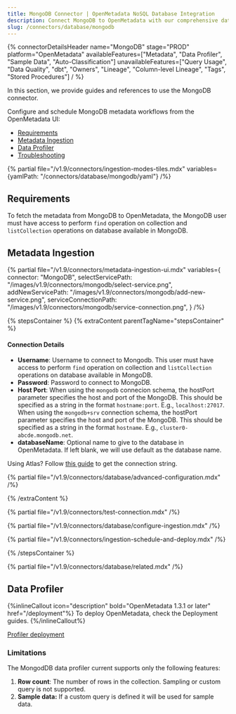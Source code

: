 ```yaml
---
title: MongoDB Connector | OpenMetadata NoSQL Database Integration
description: Connect MongoDB to OpenMetadata with our comprehensive database connector guide. Step-by-step setup, configuration, and metadata extraction for seamless integration.
slug: /connectors/database/mongodb
---
```


{% connectorDetailsHeader
name="MongoDB"
stage="PROD"
platform="OpenMetadata"
availableFeatures=["Metadata", "Data Profiler", "Sample Data", "Auto-Classification"]
unavailableFeatures=["Query Usage", "Data Quality", "dbt", "Owners", "Lineage", "Column-level Lineage", "Tags", "Stored Procedures"]
/ %}


In this section, we provide guides and references to use the MongoDB connector.

Configure and schedule MongoDB metadata workflows from the OpenMetadata UI:

- [Requirements](#requirements)
- [Metadata Ingestion](#metadata-ingestion)
- [Data Profiler](#data-profiler)
- [Troubleshooting](/connectors/database/mongodb/troubleshooting)

{% partial file="/v1.9/connectors/ingestion-modes-tiles.mdx" variables={yamlPath: "/connectors/database/mongodb/yaml"} /%}

## Requirements

To fetch the metadata from MongoDB to OpenMetadata, the MongoDB user must have access to perform `find` operation on collection and `listCollection` operations on database available in MongoDB.

## Metadata Ingestion

{% partial 
  file="/v1.9/connectors/metadata-ingestion-ui.mdx" 
  variables={
    connector: "MongoDB", 
    selectServicePath: "/images/v1.9/connectors/mongodb/select-service.png",
    addNewServicePath: "/images/v1.9/connectors/mongodb/add-new-service.png",
    serviceConnectionPath: "/images/v1.9/connectors/mongodb/service-connection.png",
} 
/%}

{% stepsContainer %}
{% extraContent parentTagName="stepsContainer" %}

#### Connection Details

- **Username**: Username to connect to Mongodb. This user must have access to perform `find` operation on collection and `listCollection` operations on database available in MongoDB.
- **Password**: Password to connect to MongoDB.
- **Host Port**: When using the `mongodb` connecion schema, the hostPort parameter specifies the host and port of the MongoDB. This should be specified as a string in the format `hostname:port`. E.g., `localhost:27017`. When using the `mongodb+srv` connection schema, the hostPort parameter specifies the host and port of the MongoDB. This should be specified as a string in the format `hostname`. E.g., `cluster0-abcde.mongodb.net`.
- **databaseName**: Optional name to give to the database in OpenMetadata. If left blank, we will use default as the database name.

Using Atlas? Follow [this guide](https://www.mongodb.com/docs/guides/atlas/connection-string/) to get the connection string.

{% partial file="/v1.9/connectors/database/advanced-configuration.mdx" /%}

{% /extraContent %}

{% partial file="/v1.9/connectors/test-connection.mdx" /%}

{% partial file="/v1.9/connectors/database/configure-ingestion.mdx" /%}

{% partial file="/v1.9/connectors/ingestion-schedule-and-deploy.mdx" /%}

{% /stepsContainer %}

{% partial file="/v1.9/connectors/database/related.mdx" /%}

## Data Profiler

{%inlineCallout icon="description" bold="OpenMetadata 1.3.1 or later" href="/deployment"%}
To deploy OpenMetadata, check the Deployment guides.
{%/inlineCallout%}

[Profiler deployment](/how-to-guides/data-quality-observability/profiler/workflow)

### Limitations

The MongodDB data profiler current supports only the following features:

1. **Row count**: The number of rows in the collection. Sampling or custom query is not supported.
2. **Sample data:** If a custom query is defined it will be used for sample data.
